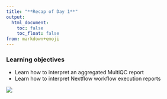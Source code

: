 ```yaml
---
title: "**Recap of Day 1**"
output:
  html_document:
    toc: false
    toc_float: false
from: markdown+emoji
---
```


::: callout-important
### Learning objectives{.unlisted}

* Learn how to interpret an aggregated MultiQC report
* Learn how to interpret Nextflow workflow execution reports 
:::



![](../Figs/2.5_Day1_Day2.png)
